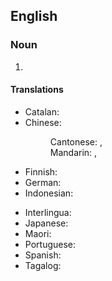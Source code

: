 {{also|chemical-formula}}
==English==

===Noun===
{{en-noun|s|chemical formulae}}

# {{synonym of|en|molecular formula|gloss="or any other formula used in chemistry"}}

====Translations====
{{trans-top|alternative name for molecular formula}}
* Catalan: {{t|ca|fòrmula química|f}}
* Chinese:
*: Cantonese: {{t|yue|化學式|sc=Hani}}, {{t|yue|化学式|tr=faa3 hok6 sik1|sc=Hani}}
*: Mandarin: {{t+|cmn|化學式|sc=Hani}}, {{t+|cmn|化学式|tr=huàxuéshì|sc=Hani}}
* Finnish: {{t|fi|[[kemiallinen]] [[kaava]]}}
* German: {{t|de|chemische Formel|f}}
* Indonesian: {{t+|id|rumus kimia}}
{{trans-mid}}
* Interlingua: {{t|ia|formula chimic}}
* Japanese: {{t+|ja|化学式|tr=[[かがくしき]], kagaku-shiki}}
* Maori: {{t|mi|tātai matū}}
* Portuguese: {{t|pt|fórmula química|f}}
* Spanish: {{t+|es|fórmula química|f}}
* Tagalog: {{t|tl|kapnayaning sanyo}}
{{trans-bottom}}